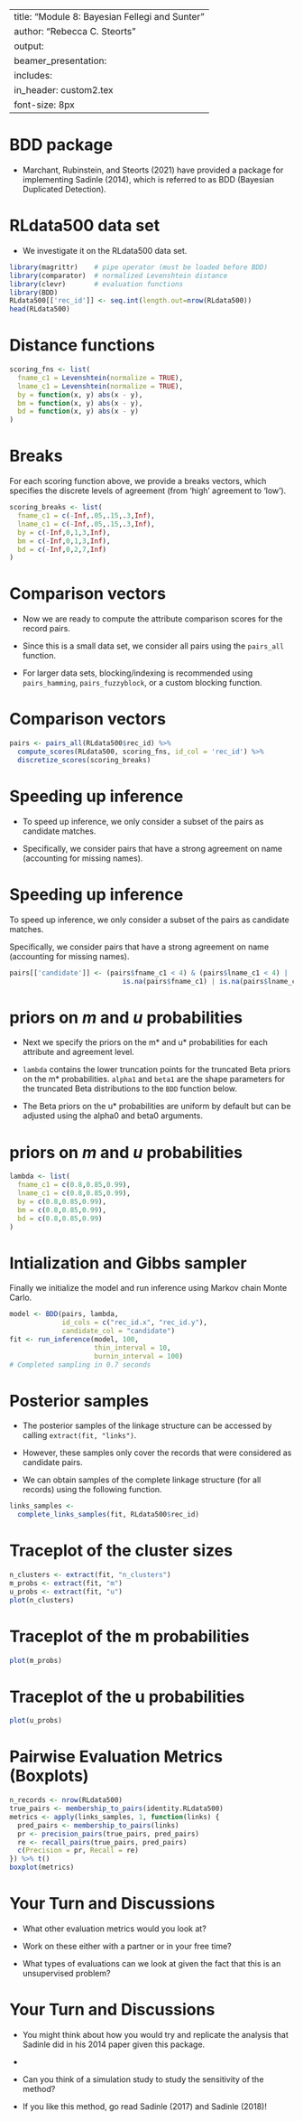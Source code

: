 
---
title: "Module 8: Bayesian Fellegi and Sunter"
author: "Rebecca C. Steorts"
output: 
     beamer_presentation:
      includes: 
          in_header: custom2.tex
font-size: 8px
---


# BDD package 

- Marchant, Rubinstein, and Steorts (2021) have provided a package for implementing Sadinle (2014), which is referred to as BDD (Bayesian Duplicated Detection). 

# RLdata500 data set

- We investigate it on the RLdata500 data set. 

\footnotesize
```r
library(magrittr)    # pipe operator (must be loaded before BDD)
library(comparator)  # normalized Levenshtein distance
library(clevr)       # evaluation functions
library(BDD)
RLdata500[['rec_id']] <- seq.int(length.out=nrow(RLdata500))
head(RLdata500)
```

# Distance functions

```r
scoring_fns <- list(
  fname_c1 = Levenshtein(normalize = TRUE),
  lname_c1 = Levenshtein(normalize = TRUE),
  by = function(x, y) abs(x - y),
  bm = function(x, y) abs(x - y),
  bd = function(x, y) abs(x - y)
)
```

# Breaks

For each scoring function above, we provide a breaks vectors, which specifies the discrete levels of agreement (from 'high' agreement to 'low').

```r
scoring_breaks <- list(
  fname_c1 = c(-Inf,.05,.15,.3,Inf),
  lname_c1 = c(-Inf,.05,.15,.3,Inf),
  by = c(-Inf,0,1,3,Inf),
  bm = c(-Inf,0,1,3,Inf),
  bd = c(-Inf,0,2,7,Inf)
)
```

# Comparison vectors 

- Now we are ready to compute the attribute comparison scores for the record pairs. 

- Since this is a small data set, we consider all pairs using the  `pairs_all` function. 

- For larger data sets, blocking/indexing is recommended using `pairs_hamming`, ` pairs_fuzzyblock`, or a custom blocking function. 

# Comparison vectors 


```r
pairs <- pairs_all(RLdata500$rec_id) %>%
  compute_scores(RLdata500, scoring_fns, id_col = 'rec_id') %>% 
  discretize_scores(scoring_breaks)
```

# Speeding up inference 

- To speed up inference, we only consider a subset of the pairs as  candidate matches. 

- Specifically, we consider pairs that have a strong 
agreement on name (accounting for missing names).

# Speeding up inference 

To speed up inference, we only consider a subset of the pairs as candidate matches. 

Specifically, we consider pairs that have a strong agreement on name (accounting for missing names).

\vspace*{1em}

\tiny
```r
pairs[['candidate']] <- (pairs$fname_c1 < 4) & (pairs$lname_c1 < 4) | 
                            is.na(pairs$fname_c1) | is.na(pairs$lname_c1) 
```

# priors on $m$ and $u$ probabilities

- Next we specify the priors on the m* and u* probabilities for each 
attribute and agreement level. 

- `lambda` contains the lower truncation 
points for the truncated Beta priors on the m* probabilities. `alpha1` and `beta1` are the shape parameters for the truncated Beta distributions to the `BDD` function below.

- The Beta priors on the u* probabilities are uniform by default but can be adjusted using the alpha0 and beta0 arguments.

# priors on $m$ and $u$ probabilities

```r
lambda <- list(
  fname_c1 = c(0.8,0.85,0.99),
  lname_c1 = c(0.8,0.85,0.99),
  by = c(0.8,0.85,0.99),
  bm = c(0.8,0.85,0.99),
  bd = c(0.8,0.85,0.99)
)

```

# Intialization  and Gibbs sampler 

Finally we initialize the model and run inference using Markov chain  Monte Carlo.

```r
model <- BDD(pairs, lambda, 
             id_cols = c("rec_id.x", "rec_id.y"), 
             candidate_col = "candidate")
fit <- run_inference(model, 100, 
                     thin_interval = 10, 
                     burnin_interval = 100)
# Completed sampling in 0.7 seconds
```

# Posterior samples

- The posterior samples of the linkage structure can be accessed by calling 
`extract(fit, "links")`. 

- However, these samples only cover the records that were considered as 
candidate pairs. 

- We can obtain samples of the complete linkage structure (for all records) 
using the following function.

```r
links_samples <- 
  complete_links_samples(fit, RLdata500$rec_id)
```

# Traceplot of the cluster sizes

```r
n_clusters <- extract(fit, "n_clusters")
m_probs <- extract(fit, "m")
u_probs <- extract(fit, "u")
plot(n_clusters)
```

# Traceplot of the m probabilities 

```r
plot(m_probs)
```

# Traceplot of the u probabilities

```r
plot(u_probs)
```

# Pairwise Evaluation Metrics (Boxplots)

```r
n_records <- nrow(RLdata500)
true_pairs <- membership_to_pairs(identity.RLdata500)
metrics <- apply(links_samples, 1, function(links) {
  pred_pairs <- membership_to_pairs(links)
  pr <- precision_pairs(true_pairs, pred_pairs)
  re <- recall_pairs(true_pairs, pred_pairs)
  c(Precision = pr, Recall = re)
}) %>% t()
boxplot(metrics)
```

# Your Turn and Discussions

- What other evaluation metrics would you look at? 

- Work on these either with a partner or in your free time? 

- What types of evaluations can we look at given the fact that this is an unsupervised problem? 

# Your Turn and Discussions

- You might think about how you would try and replicate the analysis that Sadinle did in his 2014 paper given this package. 
*
- Can you think of a simulation study to study the sensitivity of the method? 

- If you like this method, go read Sadinle (2017) and Sadinle (2018)! 
